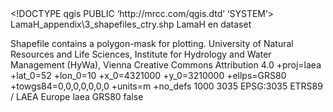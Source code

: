 <!DOCTYPE qgis PUBLIC 'http://mrcc.com/qgis.dtd' 'SYSTEM'>
<qgis version="3.4.15-Madeira">
  <identifier>LamaH\G_appendix\3_shapefiles\Mask_ctry.shp</identifier>
  <parentidentifier>LamaH</parentidentifier>
  <language>en</language>
  <type>dataset</type>
  <title>Mask_ctry.shp</title>
  <abstract>Shapefile contains a polygon-mask for plotting.</abstract>
  <contact>
    <name>University of Natural Resources and Life Sciences, Institute for Hydrology and Water Management (HyWa), Vienna</name>
    <organization></organization>
    <position></position>
    <voice></voice>
    <fax></fax>
    <email></email>
    <role></role>
  </contact>
  <links>
    <link description="" name="Zenodo" mimeType="" size="" format="" type="download" url="https://doi.org/10.5281/zenodo.4525244"/>
  </links>
  <fees></fees>
  <license>Creative Commons Attribution 4.0</license>
  <encoding></encoding>
  <crs>
    <spatialrefsys>
      <proj4>+proj=laea +lat_0=52 +lon_0=10 +x_0=4321000 +y_0=3210000 +ellps=GRS80 +towgs84=0,0,0,0,0,0,0 +units=m +no_defs</proj4>
      <srsid>1000</srsid>
      <srid>3035</srid>
      <authid>EPSG:3035</authid>
      <description>ETRS89 / LAEA Europe</description>
      <projectionacronym>laea</projectionacronym>
      <ellipsoidacronym>GRS80</ellipsoidacronym>
      <geographicflag>false</geographicflag>
    </spatialrefsys>
  </crs>
  <extent>
    <spatial minz="0" miny="2441125.15499999979510903" maxx="5077945.42480000015348196" dimensions="2" minx="4104956.09049999993294477" maxz="0" crs="EPSG:3035" maxy="3149954.48909999988973141"/>
    <temporal>
      <period>
        <start></start>
        <end></end>
      </period>
    </temporal>
  </extent>
</qgis>
